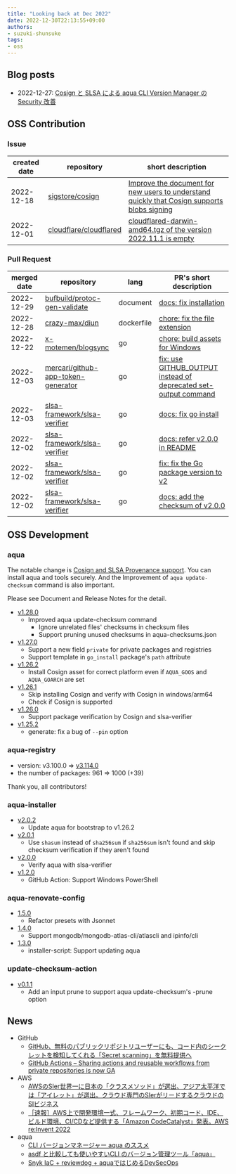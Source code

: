 ```yaml
---
title: "Looking back at Dec 2022"
date: 2022-12-30T22:13:55+09:00
authors:
- suzuki-shunsuke
tags:
- oss
---
```



## Blog posts

* 2022-12-27: [Cosign と SLSA による aqua CLI Version Manager の Security 改善](https://zenn.dev/shunsuke_suzuki/articles/aqua-cosign-slsa)

## OSS Contribution

### Issue

created date | repository | short description
--- | --- | ---
2022-12-18 | [sigstore/cosign](https://github.com/sigstore/cosign) | [Improve the document for new users to understand quickly that Cosign supports blobs signing](https://github.com/sigstore/cosign/issues/2554)
2022-12-01 | [cloudflare/cloudflared](https://github.com/cloudflare/cloudflared) | [cloudflared-darwin-amd64.tgz of the version 2022.11.1 is empty](https://github.com/cloudflare/cloudflared/issues/831)

### Pull Request

merged date | repository | lang | PR's short description
--- | --- | --- | ---
2022-12-29 | [bufbuild/protoc-gen-validate](https://github.com/bufbuild/protoc-gen-validate) | document | [docs: fix installation](https://github.com/bufbuild/protoc-gen-validate/pull/765)
2022-12-28 | [crazy-max/diun](https://github.com/crazy-max/diun) | dockerfile | [chore: fix the file extension](https://github.com/crazy-max/diun/pull/743)
2022-12-22 | [x-motemen/blogsync](https://github.com/x-motemen/blogsync) | go | [chore: build assets for Windows](https://github.com/x-motemen/blogsync/pull/56)
2022-12-03 | [mercari/github-app-token-generator](https://github.com/mercari/github-app-token-generator) | go | [fix: use GITHUB_OUTPUT instead of deprecated set-output command](https://github.com/mercari/github-app-token-generator/pull/5)
2022-12-03 | [slsa-framework/slsa-verifier](https://github.com/slsa-framework/slsa-verifier) | go | [docs: fix go install](https://github.com/slsa-framework/slsa-verifier/pull/376)
2022-12-02 | [slsa-framework/slsa-verifier](https://github.com/slsa-framework/slsa-verifier) | go | [docs: refer v2.0.0 in README](https://github.com/slsa-framework/slsa-verifier/pull/375)
2022-12-02 | [slsa-framework/slsa-verifier](https://github.com/slsa-framework/slsa-verifier) | go | [fix: fix the Go package version to v2](https://github.com/slsa-framework/slsa-verifier/pull/373)
2022-12-02 | [slsa-framework/slsa-verifier](https://github.com/slsa-framework/slsa-verifier) | go | [docs: add the checksum of v2.0.0](https://github.com/slsa-framework/slsa-verifier/pull/374)

## OSS Development

### aqua

The notable change is [Cosign and SLSA Provenance support](https://aquaproj.github.io/docs/reference/cosign-slsa/).
You can install aqua and tools securely.
And the Improvement of `aqua update-checksum` command is also important.

Please see Document and Release Notes for the detail.

- [v1.28.0](https://github.com/aquaproj/aqua/releases/tag/v1.28.0)
  - Improved aqua update-checksum command
    - Ignore unrelated files' checksums in checksum files
    - Support pruning unused checksums in aqua-checksums.json
- [v1.27.0](https://github.com/aquaproj/aqua/releases/tag/v1.27.0)
  - Support a new field `private` for private packages and registries
  - Support template in `go_install` package's `path` attribute
- [v1.26.2](https://github.com/aquaproj/aqua/releases/tag/v1.26.2)
  - Install Cosign asset for correct platform even if `AQUA_GOOS` and `AQUA_GOARCH` are set
- [v1.26.1](https://github.com/aquaproj/aqua/releases/tag/v1.26.1)
  - Skip installing Cosign and verify with Cosign in windows/arm64
  - Check if Cosign is supported
- [v1.26.0](https://github.com/aquaproj/aqua/releases/tag/v1.26.0)
  - Support package verification by Cosign and slsa-verifier
- [v1.25.2](https://github.com/aquaproj/aqua/releases/tag/v1.25.2)
  - generate: fix a bug of `--pin` option

### aqua-registry

- version: v3.100.0 => [v3.114.0](https://github.com/aquaproj/aqua-registry/releases/tag/v3.114.0)
- the number of packages: 961 => 1000 (+39)

Thank you, all contributors!

### aqua-installer

- [v2.0.2](https://github.com/aquaproj/aqua-installer/releases/tag/v2.0.2)
  - Update aqua for bootstrap to v1.26.2
- [v2.0.1](https://github.com/aquaproj/aqua-installer/releases/tag/v2.0.1)
  - Use `shasum` instead of `sha256sum` if `sha256sum` isn't found and skip checksum verification if they aren't found
- [v2.0.0](https://github.com/aquaproj/aqua-installer/releases/tag/v2.0.0)
  - Verify aqua with slsa-verifier
- [v1.2.0](https://github.com/aquaproj/aqua-installer/releases/tag/v1.2.0)
  - GitHub Action: Support Windows PowerShell

### aqua-renovate-config

- [1.5.0](https://github.com/aquaproj/aqua-renovate-config/releases/tag/1.5.0)
  - Refactor presets with Jsonnet
- [1.4.0](https://github.com/aquaproj/aqua-renovate-config/releases/tag/1.4.0)
  - Support mongodb/mongodb-atlas-cli/atlascli and ipinfo/cli
- [1.3.0](https://github.com/aquaproj/aqua-renovate-config/releases/tag/1.3.0)
  - installer-script: Support updating aqua

### update-checksum-action

- [v0.1.1](https://github.com/aquaproj/update-checksum-action/releases/tag/v0.1.1)
  - Add an input prune to support aqua update-checksum's -prune option

## News

- GitHub
  - [GitHub、無料のパブリックリポジトリユーザーにも、コード内のシークレットを検知してくれる「Secret scanning」を無料提供へ](https://www.publickey1.jp/blog/22/githubsecret_scanning_1.html)
  - [GitHub Actions – Sharing actions and reusable workflows from private repositories is now GA](https://github.blog/changelog/2022-12-14-github-actions-sharing-actions-and-reusable-workflows-from-private-repositories-is-now-ga/)
- AWS
  - [AWSのSIer世界一に日本の「クラスメソッド」が選出、アジア太平洋では「アイレット」が選出。クラウド専門のSIerがリードするクラウドのSIビジネス](https://www.publickey1.jp/blog/22/awssiersiersi.html)
  - [［速報］AWS上で開発環境一式、フレームワーク、初期コード、IDE、ビルド環境、CI/CDなど提供する「Amazon CodeCatalyst」発表。AWS re:Invent 2022](https://www.publickey1.jp/blog/22/awsidecicdamazon_codecatalystaws_reinvent_2022.html)
- aqua
  - [CLI バージョンマネージャー aqua のススメ](https://engineer.retty.me/entry/2022/12/14/130000)
  - [asdf と比較しても使いやすいCLI のバージョン管理ツール「aqua」](https://blog.framinal.life/entry/aqua)
  - [Snyk IaC + reviewdog + aquaではじめるDevSecOps](https://tech.gunosy.io/entry/snyk_iac_reviewdog_aqua_devsecops)
